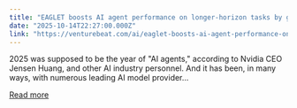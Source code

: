 ```yaml
---
title: "EAGLET boosts AI agent performance on longer-horizon tasks by generating custom plans"
date: "2025-10-14T22:27:00.000Z"
link: "https://venturebeat.com/ai/eaglet-boosts-ai-agent-performance-on-longer-horizon-tasks-by-generating"
---
```


2025 was supposed to be the year of &quot;AI agents,&quot; according to Nvidia CEO Jensen Huang, and other AI industry personnel. And it has been, in many ways, with numerous leading AI model provider...

[Read more](https://venturebeat.com/ai/eaglet-boosts-ai-agent-performance-on-longer-horizon-tasks-by-generating)
